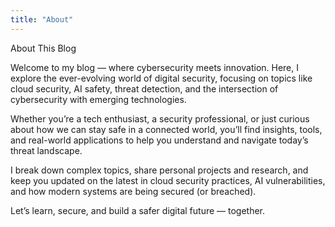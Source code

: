 ```yaml
---
title: "About"
---
```


About This Blog

Welcome to my blog — where cybersecurity meets innovation. Here, I explore the ever-evolving world of digital security, focusing on topics like cloud security, AI safety, threat detection, and the intersection of cybersecurity with emerging technologies.

Whether you're a tech enthusiast, a security professional, or just curious about how we can stay safe in a connected world, you'll find insights, tools, and real-world applications to help you understand and navigate today's threat landscape.

I break down complex topics, share personal projects and research, and keep you updated on the latest in cloud security practices, AI vulnerabilities, and how modern systems are being secured (or breached).

Let’s learn, secure, and build a safer digital future — together.
